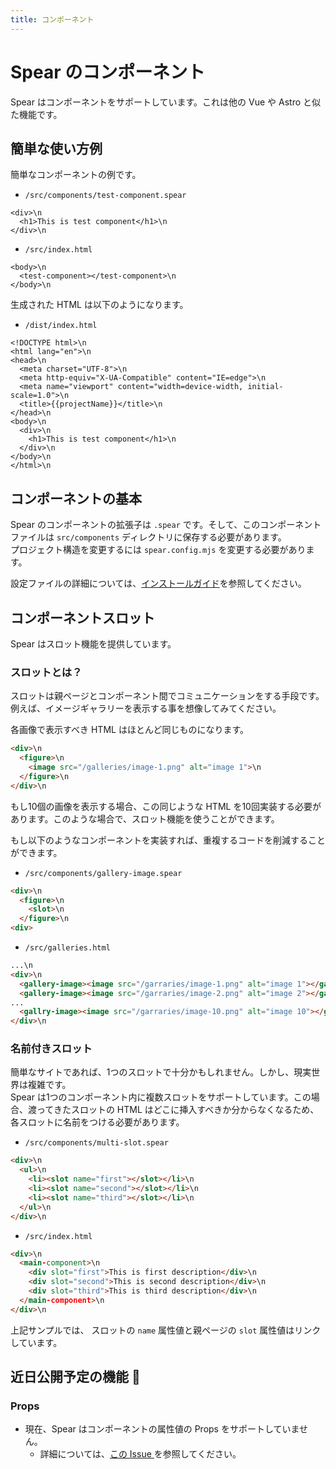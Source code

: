 ```yaml
---
title: コンポーネント
---
```

# Spear のコンポーネント

Spear はコンポーネントをサポートしています。これは他の Vue や Astro と似た機能です。

## 簡単な使い方例

簡単なコンポーネントの例です。

- `/src/components/test-component.spear`
```html\n
<div>\n
  <h1>This is test component</h1>\n
</div>\n
```

- `/src/index.html`
```
<body>\n
  <test-component></test-component>\n
</body>\n
```

生成された HTML は以下のようになります。

- `/dist/index.html`
```
<!DOCTYPE html>\n
<html lang="en">\n
<head>\n
  <meta charset="UTF-8">\n
  <meta http-equiv="X-UA-Compatible" content="IE=edge">\n
  <meta name="viewport" content="width=device-width, initial-scale=1.0">\n
  <title>{{projectName}}</title>\n
</head>\n
<body>\n
  <div>\n
    <h1>This is test component</h1>\n
  </div>\n
</body>\n
</html>\n
```

## コンポーネントの基本

Spear のコンポーネントの拡張子は `.spear` です。そして、このコンポーネントファイルは `src/components` ディレクトリに保存する必要があります。  
プロジェクト構造を変更するには `spear.config.mjs` を変更する必要があります。

設定ファイルの詳細については、[インストールガイド](/{{lang}}/intro/install.html)を参照してください。

## コンポーネントスロット

Spear はスロット機能を提供しています。

### スロットとは？

スロットは親ページとコンポーネント間でコミュニケーションをする手段です。
例えば、イメージギャラリーを表示する事を想像してみてください。

各画像で表示すべき HTML はほとんど同じものになります。

```html
<div>\n
  <figure>\n
    <image src="/galleries/image-1.png" alt="image 1">\n
  </figure>\n
</div>\n
```

もし10個の画像を表示する場合、この同じような HTML を10回実装する必要があります。このような場合で、スロット機能を使うことができます。

もし以下のようなコンポーネントを実装すれば、重複するコードを削減することができます。

- `/src/components/gallery-image.spear`
```html
<div>\n
  <figure>\n
    <slot>\n
  </figure>\n
<div>
```
- `/src/galleries.html`
```html
...\n
<div>\n
  <gallery-image><image src="/garraries/image-1.png" alt="image 1"></gallery-image>\n
  <gallery-image><image src="/garraries/image-2.png" alt="image 2"></gallery-image>\n
...
  <gallry-image><image src="/garraries/image-10.png" alt="image 10"></gallery-image>\n
</div>\n
```

### 名前付きスロット

簡単なサイトであれば、1つのスロットで十分かもしれません。しかし、現実世界は複雑です。  
Spear は1つのコンポーネント内に複数スロットをサポートしています。この場合、渡ってきたスロットの HTML はどこに挿入すべきか分からなくなるため、各スロットに名前をつける必要があります。

- `/src/components/multi-slot.spear`
```html
<div>\n
  <ul>\n
    <li><slot name="first"></slot></li>\n
    <li><slot name="second"></slot></li>\n
    <li><slot name="third"></slot></li>\n
  </ul>\n
</div>\n
```

- `/src/index.html`
```html
<div>\n
  <main-component>\n
    <div slot="first">This is first description</div>\n
    <div slot="second">This is second description</div>\n
    <div slot="third">This is third description</div>\n
  </main-component>\n
</div>\n
```

上記サンプルでは、 スロットの `name` 属性値と親ページの `slot` 属性値はリンクしています。

## 近日公開予定の機能 🚀
### Props
- 現在、Spear はコンポーネントの属性値の Props をサポートしていません。
  - 詳細については、[この Issue ](https://github.com/unimal-jp/spear/issues/104)を参照してください。

